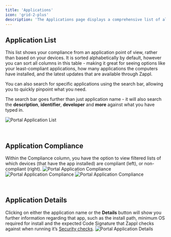 ```yaml
---
title: 'Applications'
icon: 'grid-2-plus'
description: 'The Applications page displays a comprehensive list of all applications in your estate that can currently be (and are currently being) patched by Zappl.It does not list every application available in our [App Catalog](zappl.co/app-catalog).'
---
```


## Application List

This list shows your compliance from an application point of view, rather than based on your devices. It is sorted alphabetically by default, however you can sort all columns in this table - making it great for seeing options like your least-compliant applications, how many applications the computers have installed, and the latest updates that are available through Zappl.

You can also search for specific applications using the search bar, allowing you to quickly pinpoint what you need.

<Info>The search bar goes further than just application name - it will also search the **description**, **identifier**, **developer** and **more** against what you have typed in.</Info>

![Portal Application List](/images/portal-app-overview.webp)

<br />

## Application Compliance

Within the Compliance column, you have the option to view filtered lists of which devices (that have the app installed) are compliant (left), or non-compliant (right).
![Portal Application Compliance](/images/portal-app-compliance1.webp)
![Portal Application Compliance](/images/portal-app-compliance2.webp)
![Portal Application Compliance](/images/portal-app-compliance3.webp)

<br />

## Application Details

Clicking on either the application name or the **Details** button will show you further information regarding that app, such as the install path, minimum OS required for install and the expected Code Signature that Zappl checks against when running it’s [Security checks](/about/security).
![Portal Application Details](/images/portal-app-details.webp)








